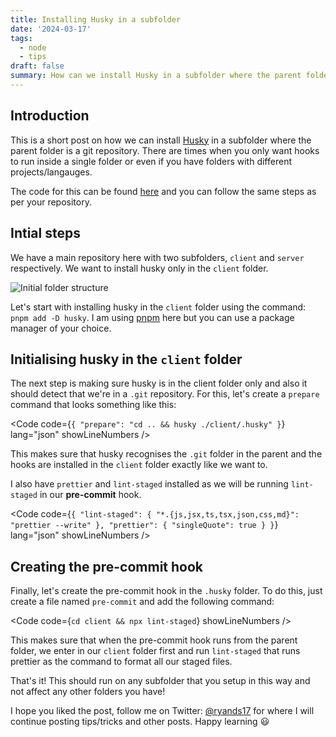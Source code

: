 ```yaml
---
title: Installing Husky in a subfolder
date: '2024-03-17'
tags:
  - node
  - tips
draft: false
summary: How can we install Husky in a subfolder where the parent folder is a git repository
---
```



## Introduction

This is a short post on how we can install [Husky](https://github.com/typicode/husky) in a subfolder where the parent folder is a git repository. There are times when you only want hooks to run inside a single folder or even if you have folders with different projects/langauges.

The code for this can be found [here](https://github.com/ryands17/husky-subfolder) and you can follow the same steps as per your repository.

## Intial steps

We have a main repository here with two subfolders, `client` and `server` respectively. We want to install husky only in the `client` folder.


<Image
  src={folderStructure}
  alt="Initial folder structure"
  width={500}
  height={500}
/>

Let's start with installing husky in the `client` folder using the command: `pnpm add -D husky`. I am using [pnpm](https://pnpm.io/) here but you can use a package manager of your choice.

## Initialising husky in the `client` folder

The next step is making sure husky is in the client folder only and also it should detect that we're in a `.git` repository. For this, let's create a `prepare` command that looks something like this:

<Code
  code={`{
  "prepare": "cd .. && husky ./client/.husky"
}`}
  lang="json"
  showLineNumbers
/>

This makes sure that husky recognises the `.git` folder in the parent and the hooks are installed in the `client` folder exactly like we want to.

I also have `prettier` and `lint-staged` installed as we will be running `lint-staged` in our **pre-commit** hook.

<Code
  code={`{
  "lint-staged": {
    "*.{js,jsx,ts,tsx,json,css,md}": "prettier --write"
  },
  "prettier": {
    "singleQuote": true
  }
}`}
  lang="json"
  showLineNumbers
/>

## Creating the **pre-commit** hook

Finally, let's create the pre-commit hook in the `.husky` folder. To do this, just create a file named `pre-commit` and add the following command:

<Code code={`cd client && npx lint-staged`} showLineNumbers />

This makes sure that when the pre-commit hook runs from the parent folder, we enter in our `client` folder first and run `lint-staged` that runs prettier as the command to format all our staged files.

That's it! This should run on any subfolder that you setup in this way and not affect any other folders you have!

I hope you liked the post, follow me on Twitter: [@ryands17](https://twitter.com/ryands17) for where I will continue posting tips/tricks and other posts. Happy learning 😃
